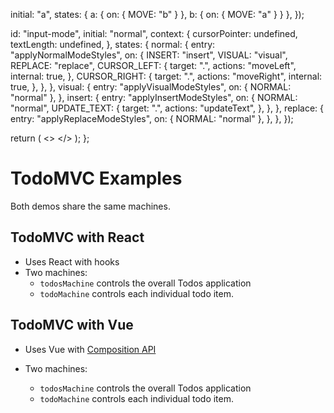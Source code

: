 
  initial: "a",
  states: { a: { on: { MOVE: "b" } }, b: { on: { MOVE: "a" } } },
});

  id: "input-mode",
  initial: "normal",
  context: {
    cursorPointer: undefined,
    textLength: undefined,
  },
  states: {
    normal: {
      entry: "applyNormalModeStyles",
      on: {
        INSERT: "insert",
        VISUAL: "visual",
        REPLACE: "replace",
        CURSOR_LEFT: {
          target: ".",
          actions: "moveLeft",
          internal: true,
        },
        CURSOR_RIGHT: {
          target: ".",
          actions: "moveRight",
          internal: true,
        },
      },
    },
    visual: {
      entry: "applyVisualModeStyles",
      on: { NORMAL: "normal" },
    },
    insert: {
      entry: "applyInsertModeStyles",
      on: {
        NORMAL: "normal",
        UPDATE_TEXT: {
          target: ".",
          actions: "updateText",
        },
      },
    },
    replace: {
      entry: "applyReplaceModeStyles",
      on: { NORMAL: "normal" },
    },
  },
});

  return (
    <>
      <StandaloneViz machine={inputMachine} />
    </>
  );
};

# TodoMVC Examples

Both demos share the same machines.

## TodoMVC with React

- Uses React with hooks
- Two machines:
  - `todosMachine` controls the overall Todos application
  - `todoMachine` controls each individual todo item.

<!-- <CodeSandbox codeSandboxId="xstate-todomvc-33wr94qv1" /> -->

## TodoMVC with Vue

- Uses Vue with [Composition API](https://vue-composition-api-rfc.netlify.com/)
- Two machines:

  - `todosMachine` controls the overall Todos application
  - `todoMachine` controls each individual todo item.

<!-- <CodeSandbox codeSandboxId="blue-fire-zd796" /> -->

<TTT />

